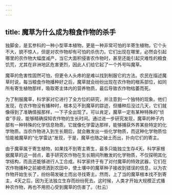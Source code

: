 ```yaml
---
---
---
```

title: 魔草为什么成为粮食作物的杀手
---




独脚金，是玄参科的一种小型草本植物，更是一种非常可怕的半寄生植物。它个头不大，貌不惊人，但是对农作物却有可怕的杀伤力。它们出现在哪里，必然会引起哪里的农作物大幅度减产，当它大面积侵害农作物时，甚至还能引起灾难性的粮食饥荒，尤其在非洲地区危害更烈，因此人们给它起了一个外号叫魔草。



魔草的危害性固然可怕，但更令人头疼的是难以找到制服它的方法。农民在描述魔草时说，每当粮食作物播种好之后，魔草就会纷纷出现在农作物的根系部位，如同所有寄生植物那样，吸取寄主体内的营养物质，最后导致农作物枯萎而死。

为了制服魔草，科学家对它进行了全方位的研究，并注意到一个独特的现象。他们发现，在农作物没有播种时，根本见不到魔草的踪迹，但播种后没过几天，它们就像得到了准确情报那样，一下子全出现了。可以肯定，魔草一定有某种特殊的“侦查”手段，能够精确探知农作物的生长时间。通过进一步研究发现，魔草的种子内部有一种特殊的化学信息物质，它就像化学雷达那样，能够捕获外界某些特定的化学物质。当农作物进入到生长期后，就会散发出一些化学物质，而这种化学物质恰恰能被魔草的“化学雷达”发现，于是，魔草也随之破土而出，扑向它们的寄主。

由于魔草属于寄生植物，如果找不到寄主寄生，最多只能独立生存4天。科学家根据魔草的这一弱点，着手研究农作物在生长期间所散发的化学物质，不仅探明其化学结构，而且还能够进行人工合成。科学家终于有了对付魔草的特效武器，它们在农作物播种之前被喷洒到农田中，使土壤中的魔草种子接收到错误的信息，以为农作物开始生长了，纷纷萌发破土而出寻找寄主。然而，上了当的魔草根本找不到寄主，4天之后，因为无法独立生存而纷纷死去。这时候，人类才开始大规模正式播种农作物，再也不用担心受到魔草的伤害了。（杜云）